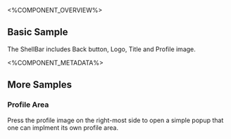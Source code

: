 
<%COMPONENT_OVERVIEW%>

## Basic Sample
The ShellBar includes Back button, Logo, Title and Profile image.

<Basic />

<%COMPONENT_METADATA%>

## More Samples

### Profile Area
Press the profile image on the right-most side to open a simple popup that one can implment its own profile area.

<Advanced />